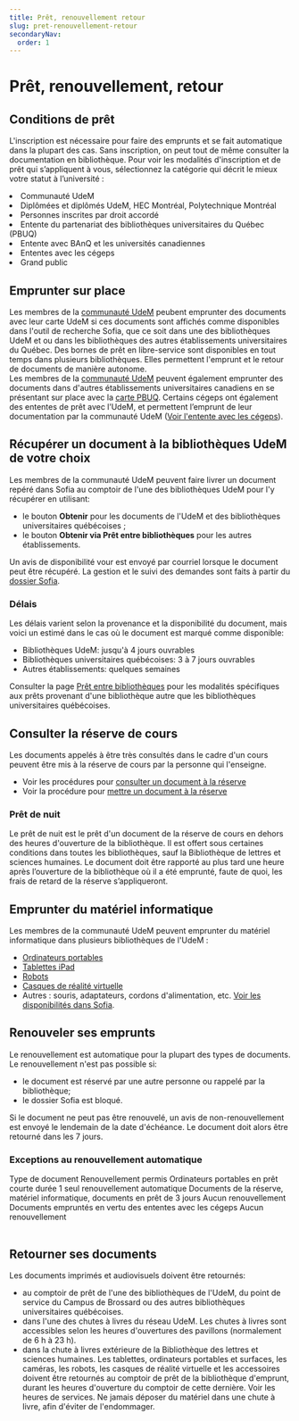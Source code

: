 ```yaml
---
title: Prêt, renouvellement retour
slug: pret-renouvellement-retour
secondaryNav:
  order: 1
---
```



# Prêt, renouvellement, retour

## Conditions de prêt

L'inscription est nécessaire pour faire des emprunts et se fait automatique dans la plupart des cas. Sans inscription, on peut tout de même consulter la documentation en bibliothèque. Pour voir les modalités d'inscription et de prêt qui s’appliquent à vous, sélectionnez la catégorie qui décrit le mieux votre statut à l’université :

<Liste variant="fleche">
    <li><Link to="communaute-udem/">Communauté UdeM</Link></li>
    <li><Link to="diplomes">Diplômées et diplômés UdeM, HEC Montréal, Polytechnique Montréal</Link></li>
    <li><Link to="droit-accorde">Personnes inscrites par droit accordé</Link></li>
    <li><Link to="pbuq">Entente du partenariat des bibliothèques universitaires du Québec (PBUQ)</Link></li>
    <li><Link to="banq-universites-canadiennes">Entente avec BAnQ et les universités canadiennes</Link></li>
    <li><Link to="cegeps">Ententes avec les cégeps</Link></li>
    <li><Link to="grand-public">Grand public</Link></li>
  </Liste>


## Emprunter sur place

Les membres de la [communauté UdeM](./communaute-udem) peubent emprunter des documents avec leur carte UdeM si ces documents sont affichés comme disponibles dans l'outil de recherche Sofia, que ce soit dans une des bibliothèques UdeM et ou dans les bibliothèques des autres établissements universitaires du Québec. Des bornes de prêt en libre-service sont disponibles en tout temps dans plusieurs bibliothèques. Elles permettent l'emprunt et le retour de documents de manière autonome.  
Les membres de la [communauté UdeM](./communaute-udem) peuvent également emprunter des documents dans d'autres établissements universitaires canadiens en se présentant sur place avec la [carte PBUQ](./communaute-udem/carte-pbuq). Certains cégeps ont également des ententes de prêt avec l’UdeM, et permettent l’emprunt de leur documentation par la communauté UdeM ([Voir l'entente avec les cégeps](/obtenir/pret-renouvellement-retour/communaute-udem/ententes-cegeps)).

## Récupérer un document à la bibliothèques UdeM de votre choix

Les membres de la communauté UdeM peuvent faire livrer un document repéré dans Sofia au comptoir de l'une des bibliothèques UdeM pour l'y récupérer en utilisant:

- le bouton **Obtenir** pour les documents de l'UdeM et des bibliothèques universitaires québécoises ;
- le bouton **Obtenir via Prêt entre bibliothèques** pour les autres établissements.

Un avis de disponibilité vour est envoyé par courriel lorsque le document peut être récupéré. La gestion et le suivi des demandes sont faits à partir du [dossier Sofia](https://umontreal.account.worldcat.org/account).

### Délais

Les délais varient selon la provenance et la disponibilité du document, mais voici un estimé dans le cas où le document est marqué comme disponible:

- Bibliothèques UdeM: jusqu'à 4 jours ouvrables
- Bibliothèques universitaires québécoises: 3 à 7 jours ouvrables
- Autres établissements: quelques semaines

Consulter la page [Prêt entre bibliothèques](/obtenir/peb/) pour les modalités spécifiques aux prêts provenant d'une bibliothèque autre que les bibliothèques universitaires québécoises.

## Consulter la réserve de cours

Les documents appelés à être très consultés dans le cadre d'un cours peuvent être mis à la réserve de cours par la personne qui l'enseigne.

- Voir les procédures pour [consulter un document à la réserve](https://boite-outils.bib.umontreal.ca/guides/bd/sofia#button1-3)
- Voir la procédure pour [mettre un document à la réserve](../../enseignement/reserve)

### Prêt de nuit

Le prêt de nuit est le prêt d'un document de la réserve de cours en dehors des heures d'ouverture de la bibliothèque. Il est offert sous certaines conditions dans toutes les bibliothèques, sauf la Bibliothèque de lettres et sciences humaines. Le document doit être rapporté au plus tard une heure après l’ouverture de la bibliothèque où il a été emprunté, faute de quoi, les frais de retard de la réserve s’appliqueront.

## Emprunter du matériel informatique

Les membres de la communauté UdeM peuvent emprunter du matériel informatique dans plusieurs bibliothèques de l'UdeM :

- [Ordinateurs portables](https://studio.bib.umontreal.ca/informatique/ordinateurs#portables-en-pr%C3%AAt)
- [Tablettes iPad](https://studio.bib.umontreal.ca/informatique/tablettes)
- [Robots](https://studio.bib.umontreal.ca/creatives/robots/)
- [Casques de réalité virtuelle](https://studio.bib.umontreal.ca/creatives/vr)
- Autres : souris, adaptateurs, cordons d'alimentation, etc. [Voir les disponibilités dans Sofia](https://umontreal.on.worldcat.org/search?queryString=ti:((Bibliotheque%20OU%20BLSH%20OU%20Cartotheque)%20ET%20Pret%20de%20materiel%20informatique)&database=Xwc&lang=fr&_gl=1*6cwma2*_ga*MTc0NTcwODQyNC4xNzM4MTcyNDQ1*_ga_V8J6YFFD4F*czE3NDcyMzQ4MjEkbzIzOCRnMSR0MTc0NzIzNTEyMyRqMCRsMCRoMA..).

## Renouveler ses emprunts

Le renouvellement est automatique pour la plupart des types de documents. Le renouvellement n'est pas possible si:

- le document est réservé par une autre personne ou rappelé par la bibliothèque;
- le dossier Sofia est bloqué.

Si le document ne peut pas être renouvelé, un avis de non-renouvellement est envoyé le lendemain de la date d'échéance. Le document doit alors être retourné dans les 7 jours.

### Exceptions au renouvellement automatique

<TableContainer component={Paper}>
      <Table sx={{ minWidth: 650 }} aria-label="simple table">
        <TableHead>
          <TableRow>
            <TableCell>Type de document</TableCell>
            <TableCell align="right">Renouvellement permis</TableCell>
          </TableRow>
        </TableHead>
        <TableBody>
          <TableRow sx={{ '&:last-child td, &:last-child th': { border: 0 } }}>
            <TableCell>Ordinateurs portables en prêt courte durée</TableCell>
            <TableCell align="right">1 seul renouvellement automatique</TableCell>
          </TableRow>
          <TableRow sx={{ '&:last-child td, &:last-child th': { border: 0 } }}>
            <TableCell>Documents de la réserve, matériel informatique, documents en prêt de 3 jours</TableCell>
            <TableCell align="right">Aucun renouvellement</TableCell>
          </TableRow>
          <TableRow sx={{ '&:last-child td, &:last-child th': { border: 0 } }}>
            <TableCell>Documents empruntés en vertu des ententes avec les cégeps</TableCell>
            <TableCell align="right">Aucun renouvellement</TableCell>
          </TableRow>
        </TableBody>
      </Table>
    </TableContainer>

## Retourner ses documents

Les documents imprimés et audiovisuels doivent être retournés:

- au comptoir de prêt de l'une des bibliothèques de l'UdeM, du point de service du Campus de Brossard ou des autres bibliothèques universitaires québécoises.
- dans l'une des chutes à livres du réseau UdeM. Les chutes à livres sont accessibles selon les heures d'ouvertures des pavillons (normalement de 6 h à 23 h).
- dans la chute à livres extérieure de la Bibliothèque des lettres et sciences humaines. Les tablettes, ordinateurs portables et surfaces, les caméras, les robots, les casques de réalité virtuelle et les accessoires doivent être retournés au comptoir de prêt de la bibliothèque d'emprunt, durant les heures d'ouverture du comptoir de cette dernière. Voir les heures de services. Ne jamais déposer du matériel dans une chute à livre, afin d'éviter de l'endommager.
